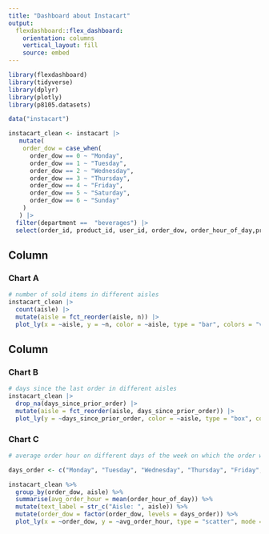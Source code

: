 ```yaml
---
title: "Dashboard about Instacart"
output: 
  flexdashboard::flex_dashboard:
    orientation: columns
    vertical_layout: fill
    source: embed
---
```


```r
library(flexdashboard)
library(tidyverse)
library(dplyr)
library(plotly)
library(p8105.datasets)
```

```r
data("instacart")

instacart_clean <- instacart |>
   mutate(
    order_dow = case_when(
      order_dow == 0 ~ "Monday",
      order_dow == 1 ~ "Tuesday",
      order_dow == 2 ~ "Wednesday",
      order_dow == 3 ~ "Thursday",
      order_dow == 4 ~ "Friday",
      order_dow == 5 ~ "Saturday",
      order_dow == 6 ~ "Sunday"
    )
   ) |>
  filter(department ==	"beverages") |>
  select(order_id, product_id, user_id, order_dow, order_hour_of_day,product_name, aisle, department,days_since_prior_order)
```

## Column {data-width="650"}

### Chart A

```r
# number of sold items in different aisles
instacart_clean |>
  count(aisle) |>
  mutate(aisle = fct_reorder(aisle, n)) |> 
  plot_ly(x = ~aisle, y = ~n, color = ~aisle, type = "bar", colors = "viridis")
```

## Column {data-width="350"}

### Chart B

```r
# days since the last order in different aisles
instacart_clean |> 
  drop_na(days_since_prior_order) |>
  mutate(aisle = fct_reorder(aisle, days_since_prior_order)) |> 
  plot_ly(y = ~days_since_prior_order, color = ~aisle, type = "box", colors = "viridis")
```

### Chart C

```r
# average order hour on different days of the week on which the order was placed

days_order <- c("Monday", "Tuesday", "Wednesday", "Thursday", "Friday", "Saturday", "Sunday")

instacart_clean %>%
  group_by(order_dow, aisle) %>%
  summarise(avg_order_hour = mean(order_hour_of_day)) %>%
  mutate(text_label = str_c("Aisle: ", aisle)) %>%
  mutate(order_dow = factor(order_dow, levels = days_order)) %>%
  plot_ly(x = ~order_dow, y = ~avg_order_hour, type = "scatter", mode = "markers", color = ~aisle, colors = "viridis", text = ~text_label)
```

